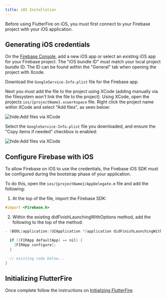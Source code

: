 ```yaml
---
title: iOS Installation
---
```


Before using FlutterFire on iOS, you must first connect to your Firebase project with your iOS application.

## Generating iOS credentials

On the [Firebase Console](https://console.firebase.google.com/project/_/overview), add a new iOS app or select an
existing iOS app for your Firebase project. The "iOS bundle ID" must match your local project bundle ID. The ID
can be found within the "General" tab when opening the project with Xcode.

Download the `GoogleService-Info.plist` file for the Firebase app.

Next you must add the file to the project using XCode (adding manually via the filesystem won't link the file to the
project). Using XCode, open the projects `ios/{projectName}.xcworkspace` file. Right click the project name within XCode
and select "Add files", as seen below:

![hide:Add files via XCode](ios-add-files-via-xcode.png)

Select the `GoogleService-Info.plist` file you downloaded, and ensure the "Copy items if needed" checkbox is enabled:

![hide:Add files via XCode](ios-xcode-copy-items.png)

## Configure Firebase with iOS

To allow Firebase on iOS to use the credentials, the Firebase iOS SDK must be configured during the bootstrap phase of your application.

To do this, open the `ios/{projectName}/AppDelegate.m` file and add the following:

1. At the top of the file, import the Firebase SDK:

```objectivec title="ios/{projectName}/AppDelegate.m"
#import <Firebase.h>
```

2. Within the existing didFinishLaunchingWithOptions method, add the following to the top of the method:

```objectivec {3-5} title="ios/{projectName}/AppDelegate.m"
- (BOOL)application:(UIApplication *)application didFinishLaunchingWithOptions:(NSDictionary *)launchOptions {

  if ([FIRApp defaultApp] == nil) {
    [FIRApp configure];
  }

  // existing code below...
}
```

## Initializing FlutterFire

Once complete follow the instructions on [Initializing FlutterFire](overview.mdx#initializing-flutterfire).
